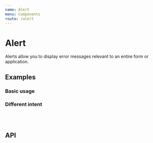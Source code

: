 ```yaml
---
name: Alert
menu: Components
route: /alert
---
```



# Alert

Alerts allow you to display error messages relevant to an entire form or application.

## Examples

### Basic usage

<Playground>
  <Alert intent='error' message='Something went wrong.' />
</Playground>

### Different intent

<Playground>
  <Alert intent='success' message='This went great!' />
  <br />
  <Alert intent='warning' message='Are you sure?' />
  <br />
  <Alert intent='error' message='Something went wrong.' />
</Playground>

## API

<Props of={Alert} />
